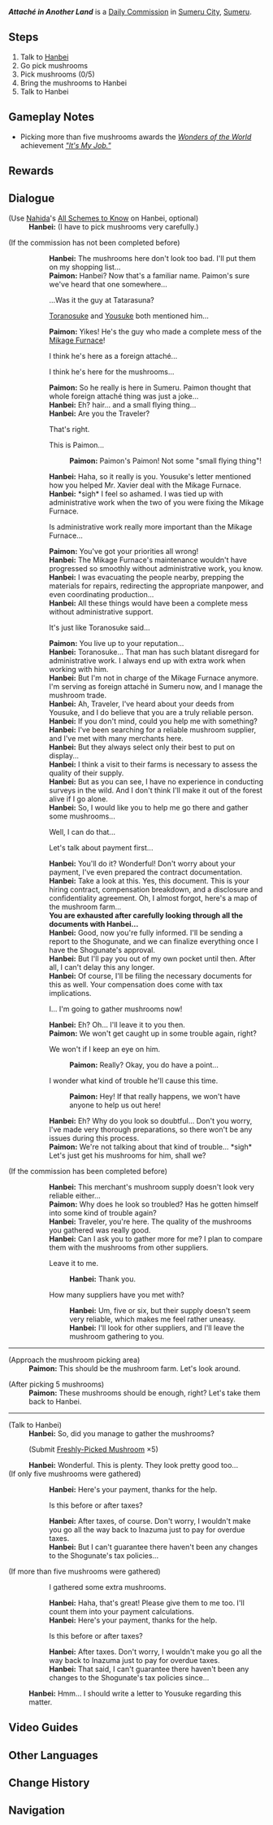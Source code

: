 {{Quest Infobox
|id            = 23002
|type          = Commission
|image         = Commission Attaché in Another Land.png
|startLocation = [[Sumeru City]], [[Sumeru]]
|region        = Sumeru
|area          = Avidya Forest
|subarea       = Sumeru City
|requirement   = Completed [[Tatara Tales: The Last Act]]
|other         = *Grants the achievement ''[[It's My Job.]]'' if more than 5 Mushrooms are collected
*AR-Dependent Rewards
|characters    = Hanbei;Paimon;Traveler
|npc           = Hanbei
}}
'''''Attaché in Another Land''''' is a [[Daily Commission]] in [[Sumeru City]], [[Sumeru]].

==Steps==
# Talk to [[Hanbei]]
# Go pick mushrooms
# Pick mushrooms (0/5)
# Bring the mushrooms to Hanbei
# Talk to Hanbei

==Gameplay Notes==
* Picking more than five mushrooms awards the ''[[Wonders of the World]]'' achievement ''[["It's My Job."]]''

==Rewards==
{{Commission Rewards|full}}

==Dialogue==
{{Quest Description|A foreign attaché from Inazuma is hard at work...}}
{{Dialogue start}}
;(Use [[Nahida]]'s [[All Schemes to Know]] on Hanbei, optional)
:'''Hanbei:''' (I have to pick mushrooms very carefully.)

;(If the commission has not been completed before)
::'''Hanbei:''' The mushrooms here don't look too bad. I'll put them on my shopping list...
::'''Paimon:''' Hanbei? Now that's a familiar name. Paimon's sure we've heard that one somewhere...
::{{DIcon}} ...Was it the guy at Tatarasuna?
::{{DIcon}} [[Toranosuke]] and [[Yousuke]] both mentioned him...
::'''Paimon:''' Yikes! He's the guy who made a complete mess of the [[Mikage Furnace]]!
::{{DIcon}} I think he's here as a foreign attaché...
::{{DIcon}} I think he's here for the mushrooms...
::'''Paimon:''' So he really is here in Sumeru. Paimon thought that whole foreign attaché thing was just a joke...
::'''Hanbei:''' Eh? {{MC|m=Blond|f=Blonde}} hair... and a small flying thing...
::'''Hanbei:''' Are you the Traveler?
::{{DIcon}} That's right.
::{{DIcon}} This is Paimon...
:::'''Paimon:''' Paimon's Paimon! Not some "small flying thing"!
::'''Hanbei:''' Haha, so it really is you. Yousuke's letter mentioned how you helped Mr. Xavier deal with the Mikage Furnace.
::'''Hanbei:''' *sigh* I feel so ashamed. I was tied up with administrative work when the two of you were fixing the Mikage Furnace.
::{{DIcon}} Is administrative work really more important than the Mikage Furnace...
::'''Paimon:''' You've got your priorities all wrong!
::'''Hanbei:''' The Mikage Furnace's maintenance wouldn't have progressed so smoothly without administrative work, you know.
::'''Hanbei:''' I was evacuating the people nearby, prepping the materials for repairs, redirecting the appropriate manpower, and even coordinating production...
::'''Hanbei:''' All these things would have been a complete mess without administrative support.
::{{DIcon}} It's just like Toranosuke said...
::'''Paimon:''' You live up to your reputation...
::'''Hanbei:''' Toranosuke... That man has such blatant disregard for administrative work. I always end up with extra work when working with him.
::'''Hanbei:''' But I'm not in charge of the Mikage Furnace anymore. I'm serving as foreign attaché in Sumeru now, and I manage the mushroom trade.
::'''Hanbei:''' Ah, Traveler, I've heard about your deeds from Yousuke, and I do believe that you are a truly reliable person.
::'''Hanbei:''' If you don't mind, could you help me with something?
::'''Hanbei:''' I've been searching for a reliable mushroom supplier, and I've met with many merchants here.
::'''Hanbei:''' But they always select only their best to put on display...
::'''Hanbei:''' I think a visit to their farms is necessary to assess the quality of their supply.
::'''Hanbei:''' But as you can see, I have no experience in conducting surveys in the wild. And I don't think I'll make it out of the forest alive if I go alone.
::'''Hanbei:''' So, I would like you to help me go there and gather some mushrooms...
::{{DIcon}} Well, I can do that...
::{{DIcon}} Let's talk about payment first...
::'''Hanbei:''' You'll do it? Wonderful! Don't worry about your payment, I've even prepared the contract documentation.
::'''Hanbei:''' Take a look at this. Yes, this document. This is your hiring contract, compensation breakdown, and a disclosure and confidentiality agreement. Oh, I almost forgot, here's a map of the mushroom farm...
::'''You are exhausted after carefully looking through all the documents with Hanbei...'''
::'''Hanbei:''' Good, now you're fully informed. I'll be sending a report to the Shogunate, and we can finalize everything once I have the Shogunate's approval.
::'''Hanbei:''' But I'll pay you out of my own pocket until then. After all, I can't delay this any longer.
::'''Hanbei:''' Of course, I'll be filing the necessary documents for this as well. Your compensation does come with tax implications.
::{{DIcon}} I... I'm going to gather mushrooms now!
::'''Hanbei:''' Eh? Oh... I'll leave it to you then.
::'''Paimon:''' We won't get caught up in some trouble again, right?
::{{DIcon}} We won't if I keep an eye on him.
:::'''Paimon:''' Really? Okay, you do have a point...
::{{DIcon}} I wonder what kind of trouble he'll cause this time.
:::'''Paimon:''' Hey! If that really happens, we won't have anyone to help us out here!
::'''Hanbei:''' Eh? Why do you look so doubtful... Don't you worry, I've made very thorough preparations, so there won't be any issues during this process.
::'''Paimon:''' We're not talking about that kind of trouble... *sigh* Let's just get his mushrooms for him, shall we?
;(If the commission has been completed before)
::'''Hanbei:''' This merchant's mushroom supply doesn't look very reliable either...
::'''Paimon:''' Why does he look so troubled? Has he gotten himself into some kind of trouble again?
::'''Hanbei:''' Traveler, you're here. The quality of the mushrooms you gathered was really good.
::'''Hanbei:''' Can I ask you to gather more for me? I plan to compare them with the mushrooms from other suppliers.
::{{DIcon}} Leave it to me.
:::'''Hanbei:''' Thank you.
::{{DIcon}} How many suppliers have you met with?
:::'''Hanbei:''' Um, five or six, but their supply doesn't seem very reliable, which makes me feel rather uneasy.
:::'''Hanbei:''' I'll look for other suppliers, and I'll leave the mushroom gathering to you.
----
;(Approach the mushroom picking area)
:'''Paimon:''' This should be the mushroom farm. Let's look around.

;(After picking 5 mushrooms)
:'''Paimon:''' These mushrooms should be enough, right? Let's take them back to Hanbei.
----
;(Talk to Hanbei)
:'''Hanbei:''' So, did you manage to gather the mushrooms?
:;(Submit [[Freshly-Picked Mushroom]] ×5)
:'''Hanbei:''' Wonderful. This is plenty. They look pretty good too...
;(If only five mushrooms were gathered)
::'''Hanbei:''' Here's your payment, thanks for the help.
::{{DIcon}} Is this before or after taxes?
::'''Hanbei:''' After taxes, of course. Don't worry, I wouldn't make you go all the way back to Inazuma just to pay for overdue taxes.
::'''Hanbei:''' But I can't guarantee there haven't been any changes to the Shogunate's tax policies...
;(If more than five mushrooms were gathered)
::{{DIcon}} I gathered some extra mushrooms.
::'''Hanbei:''' Haha, that's great! Please give them to me too. I'll count them into your payment calculations.
::'''Hanbei:''' Here's your payment, thanks for the help.
::{{DIcon}} Is this before or after taxes?
::'''Hanbei:''' After taxes. Don't worry, I wouldn't make you go all the way back to Inazuma just to pay for overdue taxes.
::'''Hanbei:''' That said, I can't guarantee there haven't been any changes to the Shogunate's tax policies since...
:'''Hanbei:''' Hmm... I should write a letter to Yousuke regarding this matter.
{{Dialogue end}}

==Video Guides==
{{EVT
|video1   = https://youtu.be/NGKDvbtLPxA
|caption1 = Attaché in Another Land "It's My Job" Achievement.

|video2   = https://youtu.be/k5nfMinn0UI
|caption2 = It's My Job Achievement (Attaché in Another Land commission)

|video3   = https://youtu.be/nfCGi9GyGGw
|caption3 = Attaché in Another Land: It's My Job Achievement

}}

==Other Languages==
{{Other Languages
|en      = Attaché in Another Land
|zhs     = 御用在他乡
|zhs_rm  = Yùyòng zài Tāxiāng
|zht     = 御用在他鄉
|zht_rm  = Yùyòng zài Tāxiāng
|zh_tl   = 
|ja      = 異国の御用掛
|ja_rm   = Ikoku no Goyoukake
|ja_tl   = Business of A Foreign Country
|ko      = 타향으로 향한 어용
|ko_rm   = Tahyang-euro Hyanghan Eoyong
|ko_tl   = Government Service Toward Foreign Land
|es      = Trabajando lejos de casa
|es_tl   = Working Far From Home
|fr      = Attaché en pays étranger
|fr_tl   = Attaché in Foreign Land
|ru      = Атташе на чужбине
|ru_tl   = Attaché in Another Land
|th      = ทูตในต่างแดน
|th_rm   = 
|th_tl   = 
|vi      = Sứ Giả Ở Đất Khách
|vi_tl   = 
|de      = Attaché in der Fremde
|de_tl   = Attaché in the Outland
|id      = Atase di Negeri Lain
|id_tl   = Attaché in Another Country
|pt      = Adido em Outra Terra
|pt_tl   = 
|tr      = Başka Bir Diyarda Ataşe
|tr_tl   = 
|it      = Diplomatico in terra straniera
|it_tl   = Diplomatic in Foreign Land
}}

==Change History==
{{Change History|3.0}}

==Navigation==
{{Commission Navbox|Sumeru}}